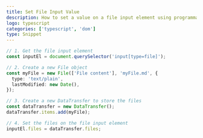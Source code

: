 ```yaml
---
title: Set File Input Value
description: How to set a value on a file input element using programmatically.
logo: typescript
categories: ['typescript', 'dom']
type: Snippet
---
```


```ts
// 1. Get the file input element
const inputEl = document.querySelector('input[type=file]');

// 2. Create a new File object
const myFile = new File(['File content'], 'myFile.md', {
  type: 'text/plain',
  lastModified: new Date(),
});

// 3. Create a new DataTransfer to store the files
const dataTransfer = new DataTransfer();
dataTransfer.items.add(myFile);

// 4. Set the files on the file input element
inputEl.files = dataTransfer.files;
```
